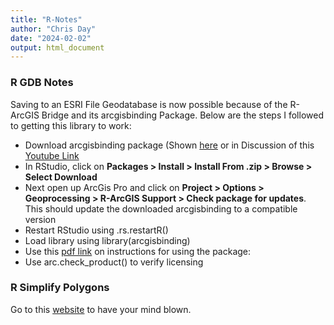 ```yaml
---
title: "R-Notes"
author: "Chris Day"
date: "2024-02-02"
output: html_document
---
```


### R GDB Notes
Saving to an ESRI File Geodatabase is now possible because of the R-ArcGIS Bridge and its arcgisbinding Package. Below are the steps I followed to getting this library to work:

 - Download arcgisbinding package (Shown [here](https://www.youtube.com/redirect?event=video_description&redir_token=QUFFLUhqbkgyNnRwVVJoR2VZNWxyc1d5WDJpMDBmSDU1d3xBQ3Jtc0traDlsenN5ZkljZXdObHRya2tEWGQ3QTN3TXF5QW1hdmZFZzR3WDRueUIwMmN0UWg2Umw0UkJ3cDlQM0N4aDVOSmtxWkJyUWNFVGJNenRwQkxYV3Ixb2VmWVlRaEt5VDBUNnBNY0wxNjFZRm42TzA4TQ&q=https%3A%2F%2Fgithub.com%2FR-ArcGIS%2Fr-bridge%2Freleases%2Fdownload%2Fv1.0.0.111%2Farcgisbinding_1.0.0.111.zip&v=SUuj28yLV-4) or in Discussion of this [Youtube Link](https://www.youtube.com/watch?v=SUuj28yLV-4)
 - In RStudio, click on **Packages > Install > Install From .zip > Browse > Select Download**
 - Next open up ArcGis Pro and click on **Project > Options > Geoprocessing > R-ArcGIS Support > Check package for updates**. This should update the downloaded arcgisbinding to a compatible version
 - Restart RStudio using .rs.restartR()
 - Load library using library(arcgisbinding)
 - Use this [pdf link](chrome-extension://efaidnbmnnnibpcajpcglclefindmkaj/https://esricanada-ce.github.io/r-arcgis-tutorials/3-R-ArcGIS-Scripting.pdf) on instructions for using the package: 
 - Use arc.check_product() to verify licensing
 
 
### R Simplify Polygons
Go to this [website](https://www.r-bloggers.com/2021/03/simplifying-geospatial-features-in-r-with-sf-and-rmapshaper/) to have your mind blown.
